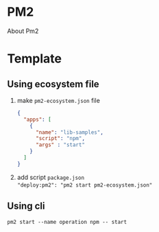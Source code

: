 # PM2

About Pm2

# Template

## Using ecosystem file

1. make `pm2-ecosystem.json` file
    ```json
    {
      "apps": [
        {
          "name": "lib-samples",
          "script": "npm",
          "args" : "start"
        }
      ]
    }
    ```
2. add script `package.json` <br />
    `"deploy:pm2": "pm2 start pm2-ecosystem.json"`

## Using cli

```shell
pm2 start --name operation npm -- start
```